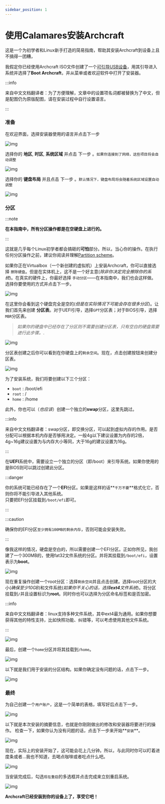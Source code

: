 ```yaml
---
sidebar_position: 1
---
```


# 使用Calamares安装Archcraft

这是一个为初学者和Linux新手打造的简易指南，帮助其安装Archcraft到设备上且不搞得一团糟，

我假定你已经使用Archcraft ISO文件创建了一个[可引导USB设备](../boot-iso/boot-with-usb)，用其引导进入系统并选择了**Boot Archcraft**，并从菜单或者欢迎软件中打开了安装器。

:::info

来自中文文档翻译者：为了方便理解，文章中的设置项名词都被替换为了中文，但是配图仍为原版配图，请在安装过程中自行设置语言。

:::

### 准备

在欢迎界面，选择安装器使用的语言并点击<kbd>下一步</kbd>

![img](./calamares/1.png)

选择你的 **地区**, **时区**, **系统区域** 并点击 <kbd>下一步</kbd> 。`如果你连接到了网络，这些项目将会自动调整`

![img](./calamares/2.png)

选择你的 **键盘布局** 并且点击 <kbd>下一步</kbd> 。`默认情况下，键盘布局将会随着系统区域设置自动调整`

![img](./calamares/3.png)

### 分区

:::note

**在本指南中，所有分区操作都是在空硬盘上进行的。**

:::

这就是几乎每个Linux初学者都会搞砸的**可怕**部分。所以，当心你的操作。在执行任何分区操作之前，建议你阅读并理解[Partition scheme](https://wiki.archlinux.org/title/Partitioning#Partition_scheme)。

如果你正在Virtualbox（一个新创建的虚拟机）上安装Archcraft，你可以直接选择 `擦除硬盘`。但是在实体机上，这不是一个好主意(*除非你决定完全擦除你的系统*)。在真实的硬件上，你最好选择 `手动分区`——在本指南中，我们也会这样做。选择你要使用的方式并点击<kbd>下一步</kbd>。

![img](./calamares/4.png)

在这里你会看到这个硬盘完全是空的(*但是在实际情况下可能会存在很多分区*)。让我们首先来创建 **分区表**。对于UEFI引导，选择`GPT`分区表；对于BIOS引导，选择`MBR`分区表。

> *如果你的硬盘中已经存在了分区则不需要创建分区表，只有空白的硬盘需要进行此步骤。*.

![img](./calamares/5.png)

分区表创建之后你可以看到在你硬盘上的`剩余空间`。现在，点击<kbd>创建</kbd>按钮来创建分区表。

![img](./calamares/6.png)

为了安装系统，我们将要创建以下三个分区：
- `boot` : /boot/efi
- `root` : /
- `home` : /home

此外，你也可以（*也应该*）创建一个独立的**swap**分区，这里先跳过。

:::info

来自中文文档翻译者：swap分区，即交换分区，可以起到虚拟内存的作用。是否分配可以根据本机内存是否够用决定。一般4g以下建议设置为内存的2倍，4g~16g建议设置为与内存大小等同，大于16g的建议设置为16g。

:::

在**UEFI**系统中，需要设立一个独立的分区（即/boot）来引导系统。如果你使用的是BIOS则可以跳过创建此分区。

:::danger

你的系统可能已经存在了一个**EFI**分区。如果是这样的话**`千万不要`**格式化它，否则你将不能引导进入其他系统。<br/>
只要把EFI分区挂载到`/boot/efi`即可。

:::

:::caution

确保你的EFI分区`至少拥有100MB的剩余内存`，否则可能会安装失败。

:::

像我这样的情况，硬盘是空白的，所以需要创建一个EFI分区。正如你所见，我创建了一个300MB的，使用fat32文件系统的分区。并将其挂载到`/boot/efi`，设置表示为**boot**。

![img](./calamares/7.png)

现在重复操作创建一个root分区：选择`剩余空间`并且点击<kbd>创建</kbd>。选择root分区的大小(*确保至少10GB*)和文件系统(*如果你不关心的话，选择**ext4**文件系统*)。将分区挂载到`/`并且设置标识为**root**。同时你也可以选择为分区命名标签和是否加密。

:::info

来自中文文档翻译者：linux支持多种文件系统，其中ext4最为通用。如果你想要获得其他的特性支持，比如快照功能、纠错等，可以考虑使用其他文件系统。

:::

![img](./calamares/8.png)

最后，创建一个`home`分区并将其挂载到`/home`。

![img](./calamares/9.png)

以下就是我们用于安装的分区结构。如果你确定没有问题的话，点击<kbd>下一步</kbd>。

![img](./calamares/10.png)

### 最终

为自己创建一个`用户账户`，这是一个简单的表格，填写好后点击<kbd>下一步</kbd>。

![img](./calamares/11.png)

以下就是本次安装的摘要信息，也就是你刚刚做出的修改和安装器将要进行的操作。
检查一下，如果你认为没有问题的话，点击<kbd>下一步</kbd>来开始**`安装`**。

![img](./calamares/12.png)

现在，实际上的安装开始了，这可能会花上几分钟。所以，与此同时你可以盯着进度条或者...我也不知道，去喝点咖啡或者吃点什么吧。

![img](./calamares/13.png)

当安装完成后，勾选`现在重启`的多选框并点击<kbd>完成</kbd>来立刻重启系统。

![img](./calamares/14.png)

**Archcraft已经安装到你的设备上了，享受它吧！**
